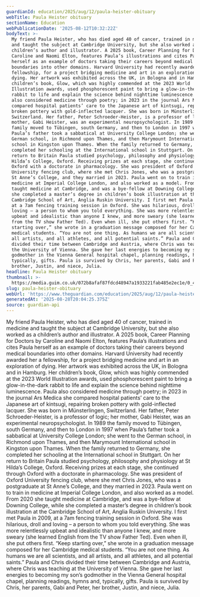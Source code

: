 ```yaml
---
guardianId: education/2025/aug/12/paula-heister-obituary
webTitle: Paula Heister obituary
sectionName: Education
webPublicationDate: '2025-08-12T10:32:22Z'
bodyText: >-
  My friend Paula Heister, who has died aged 40 of cancer, trained in medicine
  and taught the subject at Cambridge University, but she also worked as a
  children’s author and illustrator. A 2025 book, Career Planning for Doctors by
  Caroline and Naomi Elton, features Paula’s illustrations and cites Paula
  herself as an example of doctors taking their careers beyond medical
  boundaries into other domains. Harvard University had recently awarded her a
  fellowship, for a project bridging medicine and art in an exploration of
  dying. Her artwork was exhibited across the UK, in Bologna and in Hamburg. Her
  children’s book, Glow, which was highly commended at the 2023 World
  Illustration awards, used phosphorescent paint to bring a glow-in-the-dark
  rabbit to life and explain the science behind nighttime luminescence. Paula
  also considered medicine through poetry; in 2023 in the journal Ars Medica she
  compared hospital patients’ care to the Japanese art of kintsugi, repairing
  broken pottery with gold-inflected lacquer. She was born in Münsterlingen,
  Switzerland. Her father, Peter Schroeder-Heister, is a professor of logic; her
  mother, Gabi Heister, was an experimental neuropsychologist. In 1989 the
  family moved to Tübingen, south Germany, and then to London in 1997 when
  Paula’s father took a sabbatical at University College London; she went to the
  German school, in Richmond upon Thames, and then Marymount International
  school in Kingston upon Thames. When the family returned to Germany, she
  completed her schooling at the International school in Stuttgart. On her
  return to Britain Paula studied psychology, philosophy and physiology at St
  Hilda’s College, Oxford. Receiving prizes at each stage, she continued through
  Oxford with a doctorate in pharmacology. She was president of Oxford
  University fencing club, where she met Chris Jones, who was a postgraduate at
  St Anne’s College, and they married in 2023. Paula went on to train in
  medicine at Imperial College London, and also worked as a model. From 2020 she
  taught medicine at Cambridge, and was a bye-fellow at Downing College, while
  she completed a master’s degree in children’s book illustration at the
  Cambridge School of Art, Anglia Ruskin University. I first met Paula in 2009,
  at a 7am fencing training session in Oxford. She was hilarious, droll and
  loving – a person to whom you told everything. She was more relentlessly
  upbeat and idealistic than anyone I knew, and more sweary (she learned English
  from the TV show Father Ted). Even when ill, she put others first. “Keep
  starting over,” she wrote in a graduation message composed for her Cambridge
  medical students. “You are not one thing. As humans we are all scientists, and
  all artists, and all athletes, and all potential saints.” Paula and Chris
  divided their time between Cambridge and Austria, where Chris was teaching at
  the University of Vienna. She gave her last energies to becoming my son’s
  godmother in the Vienna General hospital chapel, planning readings, hymns and,
  typically, gifts. Paula is survived by Chris, her parents, Gabi and Peter, her
  brother, Justin, and niece, Julia.
headline: Paula Heister obituary
thumbnail: >-
  https://media.guim.co.uk/072b8afaf87fdcd48947a1933221fab485e2ec1e/0_447_3024_2419/500.jpg
slug: paula-heister-obituary
webUrl: 'https://www.theguardian.com/education/2025/aug/12/paula-heister-obituary'
generatedAt: '2025-08-28T20:04:25.375Z'
source: guardian-api
---
```

My friend Paula Heister, who has died aged 40 of cancer, trained in medicine and taught the subject at Cambridge University, but she also worked as a children’s author and illustrator. A 2025 book, Career Planning for Doctors by Caroline and Naomi Elton, features Paula’s illustrations and cites Paula herself as an example of doctors taking their careers beyond medical boundaries into other domains. Harvard University had recently awarded her a fellowship, for a project bridging medicine and art in an exploration of dying. Her artwork was exhibited across the UK, in Bologna and in Hamburg. Her children’s book, Glow, which was highly commended at the 2023 World Illustration awards, used phosphorescent paint to bring a glow-in-the-dark rabbit to life and explain the science behind nighttime luminescence. Paula also considered medicine through poetry; in 2023 in the journal Ars Medica she compared hospital patients’ care to the Japanese art of kintsugi, repairing broken pottery with gold-inflected lacquer. She was born in Münsterlingen, Switzerland. Her father, Peter Schroeder-Heister, is a professor of logic; her mother, Gabi Heister, was an experimental neuropsychologist. In 1989 the family moved to Tübingen, south Germany, and then to London in 1997 when Paula’s father took a sabbatical at University College London; she went to the German school, in Richmond upon Thames, and then Marymount International school in Kingston upon Thames. When the family returned to Germany, she completed her schooling at the International school in Stuttgart. On her return to Britain Paula studied psychology, philosophy and physiology at St Hilda’s College, Oxford. Receiving prizes at each stage, she continued through Oxford with a doctorate in pharmacology. She was president of Oxford University fencing club, where she met Chris Jones, who was a postgraduate at St Anne’s College, and they married in 2023. Paula went on to train in medicine at Imperial College London, and also worked as a model. From 2020 she taught medicine at Cambridge, and was a bye-fellow at Downing College, while she completed a master’s degree in children’s book illustration at the Cambridge School of Art, Anglia Ruskin University. I first met Paula in 2009, at a 7am fencing training session in Oxford. She was hilarious, droll and loving – a person to whom you told everything. She was more relentlessly upbeat and idealistic than anyone I knew, and more sweary (she learned English from the TV show Father Ted). Even when ill, she put others first. “Keep starting over,” she wrote in a graduation message composed for her Cambridge medical students. “You are not one thing. As humans we are all scientists, and all artists, and all athletes, and all potential saints.” Paula and Chris divided their time between Cambridge and Austria, where Chris was teaching at the University of Vienna. She gave her last energies to becoming my son’s godmother in the Vienna General hospital chapel, planning readings, hymns and, typically, gifts. Paula is survived by Chris, her parents, Gabi and Peter, her brother, Justin, and niece, Julia.
